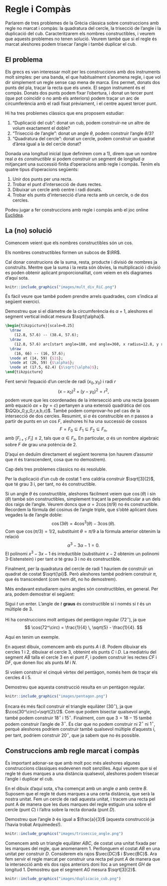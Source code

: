 # Regle i Compàs

Parlarem de tres problemes de la Grècia clàssica sobre construccions amb regle no marcat i compàs: la quadratura del cercle,
la trisecció de l'angle i la duplicació del cub. Caracteritzarem els nombres constructibles, i veurem que aquests problemes
no tenen solució. Veurem també que si el regle és marcat aleshores podem trisecar l'angle i també duplicar el cub.

## El problema

Els grecs es van interessar molt per les construccions amb dos instruments molt simples: per una banda, el que habitualment
s'anomena regle, i que vol dir simplement un regle sense cap mena de marca. Ens permet, donats dos punts del pla, traçar la recta
que els uneix. El segon instrument és el compàs. Donats dos punts podem fixar l'obertura, i donat un tercer punt (que pot coincidir
o no amb els anteriors) podem traçar un arc de circumferència amb el radi fixat prèviament, i el centre aquest tercer punt.

Hi ha tres problemes clàssics que ens proposem estudiar:

1. "Duplicació del cub": donat un cub, podem construir-ne un altre de volum exactament el doble?
2. "Trisecció de l'angle": donat un angle $\theta$, podem construir l'angle $\theta/3$?
3. "Quadratura del cercle": donat un cercle, podem construir un quadrat d'àrea igual a la del cercle donat?

Donada una longitud inicial (que definirem com a $1$), direm que un nombre real $\alpha$ és *constructible* si
podem construir un segment de longitud $\alpha$ mitjançant una successió finita d'operacions amb regle i compàs. Tenim els quatre
tipus d'operacions següents:

1. Unir dos punts per una recta.
2. Trobar el punt d'intersecció de dues rectes.
3. Dibuixar un cercle amb centre i radi donats.
4. Trobar els punts d'intersecció d'una recta amb un cercle, o de dos cercles.

Podeu jugar a fer construccions amb regle i compàs amb el joc online [Euclidea](https://www.euclidea.xyz/){target="_blank"}.

## La (no) solució

Comencem veient que els nombres constructibles són un cos.

::: {.proposition}
Els nombres constructibles formen un subcos de $\RR$.
:::
::: {.proof}
Cal donar construcions de la suma, resta, producte i divisió
de nombres ja construïts. Mentre que la suma i la resta són òbvies, la multiplicació i divisió es poden
obtenir aplicant proporcionalitat, com veiem en els diagrames d'aquí sota.

```r
knitr::include_graphics("images/mult_div_RiC.png")
```

:::

És fàcil veure que també podem prendre arrels quadrades, com s'indica al següent exercici.

::: {.exercise}
Demostreu que si el diàmetre de la circumferència és $\alpha+1$, aleshores el segment vertical indicat mesura $\sqrt{\alpha}$.

```tikz
\begin{tikzpicture}[scale=0.25]
  \draw
    (12.8, 57.6) -- (38.4, 57.6);
  \draw
    (12.8, 57.6) arc[start angle=180, end angle=360, x radius=12.8, y radius=-12.8];
  \draw
    (16, 66) -- (16, 57.6);
  \node at (14, 59) {$1$};
  \node at (26, 59) {$\alpha$};
  \node at (17.5, 62.4) {$\sqrt{\alpha}$};
\end{tikzpicture}
```
:::

Fent servir l'equació d'un cercle de radi $(x_0,y_0)$ i radi $r$
$$
(x-x_0)^2 + (y-y_0)^2 = r^2,
$$
podem veure que les coordenades de la intersecció amb una recta (posem amb equació $ax+by=c$) pertanyen a una
extensió quadràtica del cos
$\QQ(x_0,y_0,r,a,b,c)$. També podem comprovar-ho pel cas de la intersecció de dos cercles. Resumint, si $\alpha$ és
construcible en $n$ passos a partir de punts en un cos $F$, aleshores hi ha una successió de cossos
$$
F=F_0\subseteq F_1\subseteq F_2\subseteq F_n,
$$
amb $[F_{i+1}\colon F_i] \leq 2$, tals que $\alpha\in F_n$. En particular, $\alpha$ és un nombre algebraic sobre $F$ de grau una potència de $2$.

D'aquí en deduïm directament el següent teorema (on haurem d'assumir que $\pi$ és transcendent, cosa que no demostrem).

::: {.theorem}
Cap dels tres problemes clàssics no és resoluble.
:::
::: {.proof}
Per la duplicació d'un cub de costat $1$ ens caldria construir $\sqrt[3]{2}$, que té grau $3$ i, per tant, no és constructible.

Si un angle $\theta$ és constructible, aleshores fàcilment veiem que $\cos(\theta)$ i $\sin(\theta)$ també són constructibles,
simplement traçant la perpendicular a un dels dos raigs de l'angle. Veurem doncs que
$\alpha=2\cos(\pi/9)$ no és constructible. Recordem la fórmula del cosinus de l'angle triple, que s'obté aplicant dues vegades
la de l'angle doble:
$$
\cos(3\theta) = 4\cos^3(\theta)-3\cos(\theta).
$$
Com que $\cos(\pi/3)=1/2$, substituint $\theta=\pi/9$ a la fórmula anterior obtenim la relació
$$
\alpha^3 - 3\alpha -1 =0.
$$
El polinomi $x^3-3x-1$ és irreductible (substituint $x-2$ obtenim un polinomi $3$-Eistenstein) i per tant $\alpha$ té grau $3$ i
no és constructible.

Finalment, per la quadratura del cercle de radi $1$ hauríem de construïr un quadrat de costat $\sqrt{\pi}$. Però aleshores
també podríem construir $\pi$, que és transcendent (com hem dit, no ho demostrem).
:::

Més endavant estudiarem quins angles són constructibles, en general. Per ara, podem demostrar el següent:

::: {.theorem}
Sigui $t$ un enter. L'angle de $t$ **graus** és constructible si i només si $t$ és un múltiple de $3$.
:::
::: {.proof}
Hi ha construccions molt antigues del pentàgon regular ($72^\circ$), ja que
$$
\cos(72^\circ) = \frac{1}{4} \, \sqrt{5} - \frac{1}{4}.
$$

Aquí en tenim un exemple.

::: {.exercise}
En aquest dibuix, comencem amb els punts $A$ i $B$. Podem dibuixar
els cercles $1$ i $2$, dibuixar el cercle $3$, obtenint els punts $C$ i $D$.
La mediatriu del segment $AB$ talla el cercle $3$ en el punt $F$,
i podem construir les rectes $CF$ i $DF$, que donen lloc als punts $M$ i $N$.

Si volem construir el cinquè vèrtex del pentàgon, només hem de traçar els
cercles $4$ i $5$.

Demostreu que aquesta construcció resulta en un pentàgon regular.

```r
knitr::include_graphics("images/pentagon.png")
```
:::

Encara és més fàcil construir el triangle equilàter ($30^\circ$), ja que $\cos(30^\circ)=\sqrt{2}/2$. Com que
podem bisectar qualsevol angle, també podem construir $18^\circ$ i $15^\circ$. Finalment, com que $3=18-15$ també podem construir
l'angle de $3^\circ$. És clar que no podem construir ni $2^\circ$ ni $1^\circ$, perquè aleshores podríem construir també qualsevol
múltiple d'aquests i, per tant, podríem construir $20^\circ$, que ja sabem que no és possible.
:::

## Construccions amb regle marcat i compàs

És important adonar-se que amb molt poc més aleshores algunes construccions clàssiques esdevenen molt senzilles.
Aquí veurem que si el regle té dues marques a una distància qualsevol, aleshores podem trisecar l'angle i duplicar el cub.


::: {.exercise #trisecció-angle name="Trisecció d'un angle"}
En el dibuix d'aquí sota, s'ha començat amb un angle $a$ amb centre $B$. Suposem que el regle té dues marques a una certa distància,
que serà la nostra unitat. Fem un cercle de radi aquesta unitat, i tracem una recta pel punt A de manera
que les dues marques del regle estiguin una sobre el cercle (punt $C$) i l'altra sobre la recta donada (punt $D$).

Demostreu que l'angle $b$ és igual a $\frac{a}{3}$ (aquesta construcció ja l'havia trobat Arquímedes!).

```r
knitr::include_graphics("images/triseccio_angle.png")
```
:::

::: {.exercise #duplicacio-club name="Duplicació del cub"}

Comencem amb un triangle equilàter $ABC$, de costat una unitat fixada per les marques del regle, que anomenarem $1$.
Perllonguem el costat $AB$ en una unitat per construir $D$. Considerem els rajos $\vec{DC}$ i $\vec{BC}$.
Ara fem servir el regle marcat per construir una recta pel punt $A$ de manera que la intersecció amb els dos rajos
anteriors doni lloc a un segment $GH$ de longitud $1$. Demostreu que el segment $AG$ mesura $\sqrt[3]{2}$.
```r
knitr::include_graphics("images/duplicacio_cub.png")
```

:::
